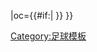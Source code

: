 {{fb team |t=-{zh-hans:韦尔港;zh-hk:維爾港}-|tan=韦尔港足球俱乐部 |tc=ENG |abb={{#if:{{{abb|}}}|PTV{{0}}}} |oc={{#if:{{{oc|}}}|{{{oc}}} }} }}<!--
--><noinclude>[[Category:足球模板]]</noinclude>